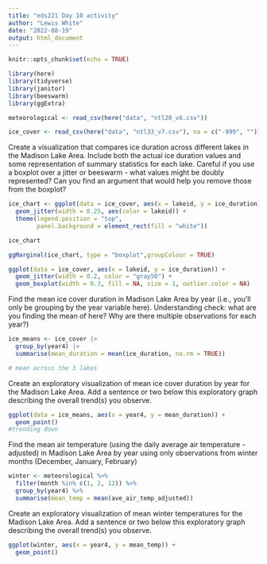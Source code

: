 ```yaml
---
title: "eds221 Day 10 activity"
author: "Lewis White"
date: "2022-08-19"
output: html_document
---
```


```r
knitr::opts_chunk$set(echo = TRUE)
```

```r
library(here)
library(tidyverse)
library(janitor)
library(beeswarm)
library(ggExtra)
```

```r
meteorological <- read_csv(here("data", "ntl20_v6.csv"))

ice_cover <- read_csv(here("data", "ntl33_v7.csv"), na = c("-999", ""))
```

Create a visualization that compares ice duration across different lakes in the Madison Lake Area. Include both the actual ice duration values and some representation of summary statistics for each lake. Careful if you use a boxplot over a jitter or beeswarm - what values might be doubly represented? Can you find an argument that would help you remove those from the boxplot?

```r
ice_chart <- ggplot(data = ice_cover, aes(x = lakeid, y = ice_duration)) + 
  geom_jitter(width = 0.25, aes(color = lakeid)) +
  theme(legend.position = "top",
        panel.background = element_rect(fill = "white"))

ice_chart

ggMarginal(ice_chart, type = "boxplot",groupColour = TRUE)
```

```r
ggplot(data = ice_cover, aes(x = lakeid, y = ice_duration)) +
  geom_jitter(width = 0.2, color = "gray50") +
  geom_boxplot(width = 0.3, fill = NA, size = 1, outlier.color = NA)
```


Find the mean ice cover duration in Madison Lake Area by year (i.e., you’ll only be grouping by the year variable here). Understanding check: what are you finding the mean of here? Why are there multiple observations for each year?)

```r
ice_means <- ice_cover |> 
  group_by(year4) |> 
  summarise(mean_duration = mean(ice_duration, na.rm = TRUE))

# mean across the 3 lakes
```

Create an exploratory visualization of mean ice cover duration by year for the Madison Lake Area. Add a sentence or two below this exploratory graph describing the overall trend(s) you observe.

```r
ggplot(data = ice_means, aes(x = year4, y = mean_duration)) + 
  geom_point()
#trending down
```

Find the mean air temperature (using the daily average air temperature - adjusted) in Madison Lake Area by year using only observations from winter months (December, January, February)

```r
winter <- meteorological %>%
  filter(month %in% c(1, 2, 12)) %>%
  group_by(year4) %>%
  summarise(mean_temp = mean(ave_air_temp_adjusted))
```

Create an exploratory visualization of mean winter temperatures for the Madison Lake Area. Add a sentence or two below this exploratory graph describing the overall trend(s) you observe.

```r
ggplot(winter, aes(x = year4, y = mean_temp)) + 
  geom_point()

```



